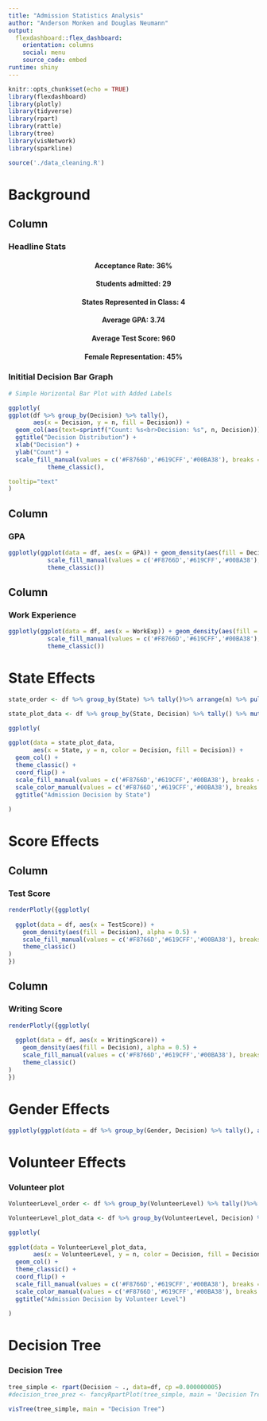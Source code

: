 ```yaml
---
title: "Admission Statistics Analysis"
author: "Anderson Monken and Douglas Neumann"
output: 
  flexdashboard::flex_dashboard:
    orientation: columns
    social: menu
    source_code: embed
runtime: shiny
---
```


```r
knitr::opts_chunk$set(echo = TRUE)
library(flexdashboard)
library(plotly)
library(tidyverse)
library(rpart)
library(rattle)
library(tree)
library(visNetwork)
library(sparkline)

source('./data_cleaning.R')
```

Background
========================================================

Column
-------------------------------------

### Headline Stats

<center>
<h4> Acceptance Rate: <b>36%</b> </h4>
<h4> Students admitted: <b>29</b> </h4>
<h4> States Represented in Class: <b>4</b> </h4>
<h4> Average GPA: <b>3.74</b> </h4>
<h4> Average Test Score: <b>960</b> </h4>
<h4> Female Representation: <b>45%</b> </h4>
</center>

### Inititial Decision Bar Graph

```r
# Simple Horizontal Bar Plot with Added Labels

ggplotly(
ggplot(df %>% group_by(Decision) %>% tally(), 
       aes(x = Decision, y = n, fill = Decision)) + 
  geom_col(aes(text=sprintf("Count: %s<br>Decision: %s", n, Decision))) + 
  ggtitle("Decision Distribution") + 
  xlab("Decision") +
  ylab("Count") +
  scale_fill_manual(values = c('#F8766D','#619CFF','#00BA38'), breaks = c('Decline','Waitlist','Admit')) +
           theme_classic(),

tooltip="text"
)
```


Column
-------------------------------------

### GPA

```r
ggplotly(ggplot(data = df, aes(x = GPA)) + geom_density(aes(fill = Decision), alpha = 0.5) + 
           scale_fill_manual(values = c('#F8766D','#619CFF','#00BA38'), breaks = c('Decline','Waitlist','Admit')) +
           theme_classic())
```

Column
-------------------------------------

### Work Experience

```r
ggplotly(ggplot(data = df, aes(x = WorkExp)) + geom_density(aes(fill = Decision), alpha = 0.5) +
           scale_fill_manual(values = c('#F8766D','#619CFF','#00BA38'), breaks = c('Decline','Waitlist','Admit')) +
           theme_classic())
```


State Effects
========================================================

```r

state_order <- df %>% group_by(State) %>% tally()%>% arrange(n) %>% pull(State)

state_plot_data <- df %>% group_by(State, Decision) %>% tally() %>% mutate(Decision = factor(Decision, levels = c('Admit','Waitlist','Decline')), State = factor(State, state_order))

ggplotly(
  
ggplot(data = state_plot_data, 
       aes(x = State, y = n, color = Decision, fill = Decision)) + 
  geom_col() + 
  theme_classic() + 
  coord_flip() + 
  scale_fill_manual(values = c('#F8766D','#619CFF','#00BA38'), breaks = c('Decline','Waitlist','Admit')) +
  scale_color_manual(values = c('#F8766D','#619CFF','#00BA38'), breaks = c('Decline','Waitlist','Admit')) +
  ggtitle("Admission Decision by State")
         
)
```


Score Effects
========================================================


Column
-------------------------------------

### Test Score

```r
renderPlotly({ggplotly(
  
  ggplot(data = df, aes(x = TestScore)) + 
    geom_density(aes(fill = Decision), alpha = 0.5) + 
    scale_fill_manual(values = c('#F8766D','#619CFF','#00BA38'), breaks = c('Decline','Waitlist','Admit')) +
    theme_classic()
)
})
```

Column
-------------------------------------

### Writing Score

```r
renderPlotly({ggplotly(
  
  ggplot(data = df, aes(x = WritingScore)) + 
    geom_density(aes(fill = Decision), alpha = 0.5) + 
    scale_fill_manual(values = c('#F8766D','#619CFF','#00BA38'), breaks = c('Decline','Waitlist','Admit')) +
    theme_classic()
)
})
```





Gender Effects
========================================================

```r
ggplotly(ggplot(data = df %>% group_by(Gender, Decision) %>% tally(), aes(x = Gender, y = n, color = Decision, fill = Decision)) + geom_col() + theme_classic())
```


Volunteer Effects
========================================================

### Volunteer plot

```r

VolunteerLevel_order <- df %>% group_by(VolunteerLevel) %>% tally()%>% arrange(n) %>% pull(VolunteerLevel)

VolunteerLevel_plot_data <- df %>% group_by(VolunteerLevel, Decision) %>% tally() %>% mutate(Decision = factor(Decision, levels = c('Admit','Waitlist','Decline')), VolunteerLevel = factor(VolunteerLevel, VolunteerLevel_order))

ggplotly(
  
ggplot(data = VolunteerLevel_plot_data, 
       aes(x = VolunteerLevel, y = n, color = Decision, fill = Decision)) + 
  geom_col() + 
  theme_classic() + 
  coord_flip() + 
  scale_fill_manual(values = c('#F8766D','#619CFF','#00BA38'), breaks = c('Decline','Waitlist','Admit')) +
  scale_color_manual(values = c('#F8766D','#619CFF','#00BA38'), breaks = c('Decline','Waitlist','Admit')) +
  ggtitle("Admission Decision by Volunteer Level")
         
)
```


Decision Tree
=========================================================


### Decision Tree

```r
tree_simple <- rpart(Decision ~ ., data=df, cp =0.000000005)
#decision_tree_prez <- fancyRpartPlot(tree_simple, main = 'Decision Tree of Admissions\n\n', sub = NA)

visTree(tree_simple, main = "Decision Tree")

```
